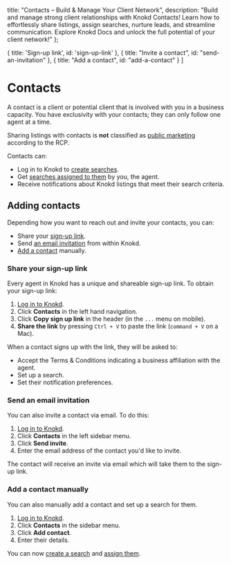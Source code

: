 
<meta name="og:title" content="Build Your Client Network with Powerful Knokd Contacts" />
<meta name="og:description" content="Effortlessly manage client relationships & streamline communication. Learn how Knokd Contacts empower you to share listings, assign searches & nurture leads. Explore Knokd Docs!"/>

  title: "Contacts – Build & Manage Your Client Network",
  description: "Build and manage strong client relationships with Knokd Contacts! Learn how to effortlessly share listings, assign searches, nurture leads, and streamline communication. Explore Knokd Docs and unlock the full potential of your client network!"
};


  { title: 'Sign-up link', id: 'sign-up-link' },
  { title: "Invite a contact", id: "send-an-invitation" },
  { title: "Add a contact", id: "add-a-contact" }
]

<HeroPattern />

# Contacts

A contact is a client or potential client that is involved with you in a business capacity. You have exclusivity with your contacts; they can only follow one agent at a time.

<Note>Sharing listings with contacts is **not** classified as [public marketing](/welcome-to-knokd/realtor-cooperation-policy#public-marketing) according to the RCP.</Note>

Contacts can:
* Log in to Knokd to [create searches](/saved-searches/create-a-saved-search#create-a-search).
* Get [searches assigned to them](/saved-searches/create-a-saved-search#assign-a-search) by you, the agent.
* Receive notifications about Knokd listings that meet their search criteria.

## Adding contacts

Depending how you want to reach out and invite your contacts, you can:
* Share your [sign-up link](#sign-up-link).
* Send [an email invitation](#send-an-invitation) from within Knokd.
* [Add a contact](#add-a-contact) manually.

<h3 id="sign-up-link">Share your sign-up link</h3>

Every agent in Knokd has a unique and shareable sign-up link. To obtain your sign-up link:

1. <a href="https://app.knokd.com/login" target="_blank">Log in to Knokd</a>.
2. Click **Contacts** in the left hand navigation.
3. Click **Copy sign up link** in the header (in the `...` menu on mobile).
4. **Share the link** by pressing `Ctrl + V` to paste the link (`command + V` on a Mac).

When a contact signs up with the link, they will be asked to:

* Accept the Terms & Conditions indicating a business affiliation with the agent. 
* Set up a search.
* Set their notification preferences.

<h3 id="send-an-invitation">Send an email invitation</h3>

You can also invite a contact via email. To do this:

1. <a href="https://app.knokd.com/login" target="_blank">Log in to Knokd</a>.
2. Click **Contacts** in the left sidebar menu.
3. Click **Send invite**.
4. Enter the email address of the contact you'd like to invite.

The contact will receive an invite via email which will take them to the sign-up link.

<h3 id="add-a-contact">Add a contact manually</h3>

You can also manually add a contact and set up a search for them.

1. <a href="https://app.knokd.com/login" target="_blank">Log in to Knokd</a>.
2. Click **Contacts** in the sidebar menu.
3. Click **Add contact**.
4. Enter their details. 

You can now [create a search](https://docs.knokd.com/saved-searches/create-a-saved-search#create-a-search) and [assign them](/saved-searches/create-a-saved-search#assign-a-search).
